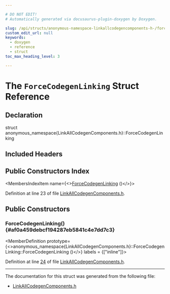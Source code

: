 ```yaml
---

# DO NOT EDIT!
# Automatically generated via docusaurus-plugin-doxygen by Doxygen.

slug: /api/structs/anonymous-namespace-linkallcodegencomponents-h-/forcecodegenlinking
custom_edit_url: null
keywords:
  - doxygen
  - reference
  - struct
toc_max_heading_level: 3

---
```





# The `ForceCodegenLinking` Struct Reference

<DoxygenPage pluginConfig={pluginConfig}>



## Declaration

<CodeBlock>struct anonymous_namespace{LinkAllCodegenComponents.h}::ForceCodegenLinking</CodeBlock>

## Included Headers

<IncludesList>
<IncludesListItem
  filePath="llvm/CodeGen/LinkAllCodegenComponents.h"
  permalink="/docs/api/files/include/include/llvm/include/llvm/codegen/linkallcodegencomponents-h"
  isLocal="true" />
</IncludesList>

## Public Constructors Index

<MembersIndex>

<MembersIndexItem
  name={<><a href="#af0a459debcf194287eb5841c4e7dd7c3">ForceCodegenLinking</a> ()</>}>
</MembersIndexItem>

</MembersIndex>


Definition at line 23 of file <a href="/docs/api/files/include/include/llvm/include/llvm/codegen/linkallcodegencomponents-h">LinkAllCodegenComponents.h</a>.

<SectionDefinition>

## Public Constructors

### ForceCodegenLinking() {#af0a459debcf194287eb5841c4e7dd7c3}

<MemberDefinition
  prototype={<>anonymous&#95;namespace&#123;LinkAllCodegenComponents.h&#125;::ForceCodegenLinking::ForceCodegenLinking ()</>}
  labels = {["inline"]}>

Definition at line <a href="/docs/api/files/include/include/llvm/include/llvm/codegen/linkallcodegencomponents-h/#l00024">24</a> of file <a href="/docs/api/files/include/include/llvm/include/llvm/codegen/linkallcodegencomponents-h">LinkAllCodegenComponents.h</a>.
</MemberDefinition>

</SectionDefinition>

<hr/>

The documentation for this struct was generated from the following file:

<ul>
<li><a href="/docs/api/files/include/include/llvm/include/llvm/codegen/linkallcodegencomponents-h">LinkAllCodegenComponents.h</a></li>
</ul>

</DoxygenPage>
